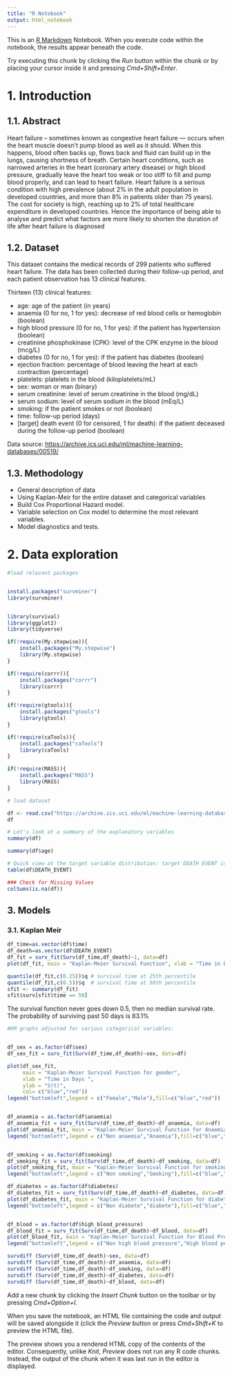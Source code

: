 ```yaml
---
title: "R Notebook"
output: html_notebook
---
```


This is an [R Markdown](http://rmarkdown.rstudio.com) Notebook. When you execute code within the notebook, the results appear beneath the code.

Try executing this chunk by clicking the *Run* button within the chunk or by placing your cursor inside it and pressing *Cmd+Shift+Enter*.\

# 1. Introduction

## 1.1. Abstract

Heart failure -- sometimes known as congestive heart failure --- occurs when the heart muscle doesn't pump blood as well as it should. When this happens, blood often backs up, flows back and fluid can build up in the lungs, causing shortness of breath. Certain heart conditions, such as narrowed arteries in the heart (coronary artery disease) or high blood pressure, gradually leave the heart too weak or too stiff to fill and pump blood properly, and can lead to heart failure. Heart failure is a serious condition with high prevalence (about 2% in the adult population in developed countries, and more than 8% in patients older than 75 years). The cost for society is high, reaching up to 2% of total healthcare expenditure in developed countries. Hence the importance of being able to analyse and predict what factors are more likely to shorten the duration of life after heart failure is diagnosed

## 1.2. Dataset

This dataset contains the medical records of 299 patients who suffered heart failure. The data has been collected during their follow-up period, and each patient observation has 13 clinical features.

Thirteen (13) clinical features:

-   age: age of the patient (in years)
-   anaemia (0 for no, 1 for yes): decrease of red blood cells or hemoglobin (boolean)
-   high blood pressure (0 for no, 1 for yes): if the patient has hypertension (boolean)
-   creatinine phosphokinase (CPK): level of the CPK enzyme in the blood (mcg/L)
-   diabetes (0 for no, 1 for yes): if the patient has diabetes (boolean)
-   ejection fraction: percentage of blood leaving the heart at each contraction (percentage)
-   platelets: platelets in the blood (kiloplatelets/mL)
-   sex: woman or man (binary)
-   serum creatinine: level of serum creatinine in the blood (mg/dL)
-   serum sodium: level of serum sodium in the blood (mEq/L)
-   smoking: if the patient smokes or not (boolean)
-   time: follow-up period (days)
-   [target] death event (0 for censored, 1 for death): if the patient deceased during the follow-up period (boolean)

Data source: <https://archive.ics.uci.edu/ml/machine-learning-databases/00519/>

## 1.3. Methodology

-   General description of data
-   Using Kaplan-Meir for the entire dataset and categorical variables
-   Build Cox Proportional Hazard model.
-   Variable selection on Cox model to determine the most relevant variables.
-   Model diagnostics and tests.

# 2. Data exploration

```r
#load relevant packages


install.packages("survminer")
library(survminer)


library(survival)
library(ggplot2)
library(tidyverse)

if(!require(My.stepwise)){
    install.packages("My.stepwise")
    library(My.stepwise)
}

if(!require(corrr)){
    install.packages("corrr")
    library(corrr)
}

if(!require(gtools)){
    install.packages("gtools")
    library(gtools)
}

if(!require(caTools)){
    install.packages("caTools")
    library(caTools)
}

if(!require(MASS)){
    install.packages("MASS")
    library(MASS)
}


```

```r
# load dataset

df <- read.csv("https://archive.ics.uci.edu/ml/machine-learning-databases/00519/heart_failure_clinical_records_dataset.csv")
df
```

```r
# Let's look at a summary of the explanatory variables
summary(df)
```

```r
summary(df$age)
```

```r
# Quick view at the target variable distribution: target DEATH EVENT is a bollean 
table(df$DEATH_EVENT)
```

```r
### Check for Missing Values
colSums(is.na(df))
```

## 3. Models

### 3.1. Kaplan Meir

```r
df_time=as.vector(df$time) 
df_death=as.vector(df$DEATH_EVENT) 
df_fit = surv_fit(Surv(df_time,df_death)~1, data=df) 
plot(df_fit, main = "Kaplan-Meier Survival Function", xlab = "Time in Days", ylab = "S(t)", col = "blue")
```

```r
quantile(df_fit,c(0.25))$q # survival time at 25th percentile
quantile(df_fit,c(0.5))$q  # survival time at 50th percentile
sfit <- summary(df_fit)
sfit$surv[sfit$time == 50]

```
The survival function never goes down 0.5, then no median survival rate.
The probability of surviving past 50 days is 83.1%

```r

#KM graphs adjusted for various categorical variables:


df_sex = as.factor(df$sex) 
df_sex_fit = surv_fit(Surv(df_time,df_death)~sex, data=df) 

plot(df_sex_fit, 
     main = "Kaplan-Meier Survival Function for gender", 
     xlab = "Time in Days ", 
     ylab = "S(t)", 
     col= c("blue","red")) 
legend("bottomleft",legend = c("Female","Male"),fill=c("blue","red"))


df_anaemia = as.factor(df$anaemia) 
df_anaemia_fit = surv_fit(Surv(df_time,df_death)~df_anaemia, data=df) 
plot(df_anaemia_fit, main = "Kaplan-Meier Survival Function for Anaemia", xlab = "Time in Days ", ylab = "S(t)", col= c("blue","red")) 
legend("bottomleft",legend = c("Non anaemia","Anaemia"),fill=c("blue","red"))


df_smoking = as.factor(df$smoking) 
df_smoking_fit = surv_fit(Surv(df_time,df_death)~df_smoking, data=df) 
plot(df_smoking_fit, main = "Kaplan-Meier Survival Function for smoking", xlab = "Time in Days ", ylab = "S(t)", col= c("blue","red")) 
legend("bottomleft",legend = c("Non smoking","Smoking"),fill=c("blue","red"))

df_diabetes = as.factor(df$diabetes) 
df_diabetes_fit = surv_fit(Surv(df_time,df_death)~df_diabetes, data=df) 
plot(df_diabetes_fit, main = "Kaplan-Meier Survival Function for diabetes", xlab = "Time in Days ", ylab = "S(t)", col= c("blue","red")) 
legend("bottomleft",legend = c("Non diabete","diabete"),fill=c("blue","red"))


df_blood = as.factor(df$high_blood_pressure) 
df_blood_fit = surv_fit(Surv(df_time,df_death)~df_blood, data=df) 
plot(df_blood_fit, main = "Kaplan-Meier Survival Function for Blood Pressure", xlab = "Time in Days ", ylab = "S(t)", col= c("blue","red")) 
legend("bottomleft",legend = c("Non high blood pressure","High blood pessure"),fill=c("blue","red"))
```
```r
survdiff (Surv(df_time,df_death)~sex, data=df)
survdiff (Surv(df_time,df_death)~df_anaemia, data=df)
survdiff (Surv(df_time,df_death)~df_smoking, data=df)
survdiff (Surv(df_time,df_death)~df_diabetes, data=df)
survdiff (Surv(df_time,df_death)~df_blood, data=df)

```


Add a new chunk by clicking the *Insert Chunk* button on the toolbar or by pressing *Cmd+Option+I*.

When you save the notebook, an HTML file containing the code and output will be saved alongside it (click the *Preview* button or press *Cmd+Shift+K* to preview the HTML file).

The preview shows you a rendered HTML copy of the contents of the editor. Consequently, unlike *Knit*, *Preview* does not run any R code chunks. Instead, the output of the chunk when it was last run in the editor is displayed.
